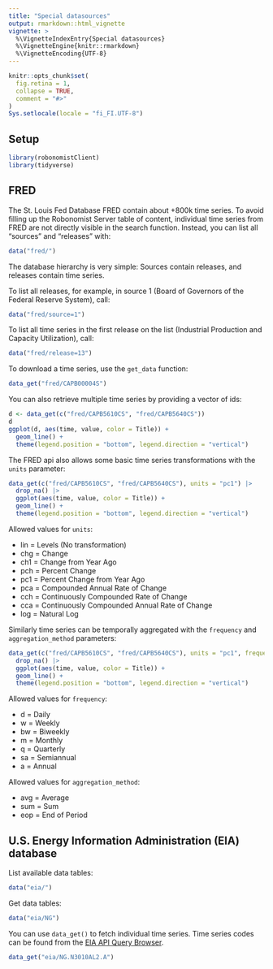 ```yaml
---
title: "Special datasources"
output: rmarkdown::html_vignette
vignette: >
  %\VignetteIndexEntry{Special datasources}
  %\VignetteEngine{knitr::rmarkdown}
  %\VignetteEncoding{UTF-8}
---
```


```r
knitr::opts_chunk$set(
  fig.retina = 1,
  collapse = TRUE,
  comment = "#>"
)
Sys.setlocale(locale = "fi_FI.UTF-8")
```

## Setup

```r
library(robonomistClient)
library(tidyverse)
```

## FRED

The St. Louis Fed Database FRED contain about +800k time series. To avoid filling up the Robonomist Server table of content, individual time series from FRED are not directly visible in the search function. Instead, you can list all "sources" and "releases" with:

```r
data("fred/")
```

The database hierarchy is very simple: Sources contain releases, and releases contain time series. 

To list all releases, for example, in source 1 (Board of Governors of the Federal Reserve System), call:

```r
data("fred/source=1")
```

To list all time series in the first release on the list (Industrial Production and Capacity Utilization), call:

```r
data("fred/release=13")
```

To download a time series, use the `get_data` function:

```r
data_get("fred/CAPB00004S")
```
You can also retrieve multiple time series by providing a vector of ids:

```r
d <- data_get(c("fred/CAPB5610CS", "fred/CAPB5640CS"))
d
ggplot(d, aes(time, value, color = Title)) +
  geom_line() +
  theme(legend.position = "bottom", legend.direction = "vertical")
```

The FRED api also allows some basic time series transformations with the `units` parameter:

```r
data_get(c("fred/CAPB5610CS", "fred/CAPB5640CS"), units = "pc1") |>
  drop_na() |>
  ggplot(aes(time, value, color = Title)) +
  geom_line() +
  theme(legend.position = "bottom", legend.direction = "vertical")
```

Allowed values for `units`:

* lin = Levels (No transformation)
* chg = Change
* ch1 = Change from Year Ago
* pch = Percent Change
* pc1 = Percent Change from Year Ago
* pca = Compounded Annual Rate of Change
* cch = Continuously Compounded Rate of Change
* cca = Continuously Compounded Annual Rate of Change
* log = Natural Log

Similarly time series can be temporally aggregated with the `frequency` and `aggregation_method` parameters:

```r
data_get(c("fred/CAPB5610CS", "fred/CAPB5640CS"), units = "pc1", frequency = "a", aggregation_method = "sum") |>
  drop_na() |>
  ggplot(aes(time, value, color = Title)) +
  geom_line() +
  theme(legend.position = "bottom", legend.direction = "vertical")
```

Allowed values for `frequency`:

* d = Daily
* w = Weekly
* bw = Biweekly
* m = Monthly
* q = Quarterly
* sa = Semiannual
* a = Annual

Allowed values for `aggregation_method`:

* avg = Average
* sum = Sum
* eop = End of Period

## U.S. Energy Information Administration (EIA) database

List available data tables:

```r
data("eia/")
```

Get data tables:

```r
data("eia/NG")
```

You can use `data_get()` to fetch individual time series. Time series codes can be found from the [EIA API Query Browser](https://www.eia.gov/opendata/qb.php).

```r
data_get("eia/NG.N3010AL2.A")
```



